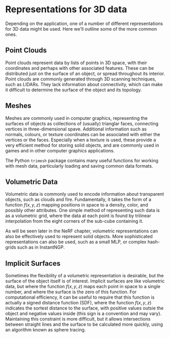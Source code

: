 
# Representations for 3D data

Depending on the application, one of a number of different
representations for 3D data might be used.  Here we'll outline some of
the more common ones.

## Point Clouds

Point clouds represent data by lists of points in 3D space, with their
coordinates and perhaps with other associated features. These can be
distributed just on the surface of an object, or spread throughout its
interior. Point clouds are commonly generated through 3D scanning
techniques, such as LIDARs. They lack information about connectivity,
which can make it difficult to determine the surface of the object and
its topology.

## Meshes

Meshes are commonly used in computer graphics, representing the
surfaces of objects as collections of (usually) trianglar faces,
connecting vertices in three-dimensional spave. Additional information
such as normals, colours, or texture coordinates can be associated with
either the vertices or the faces.  Especially when a texture is used,
these provide a very efficient method for storing solid objects, and
are commonly used in games and in other computer graphics
applications.

The Python ``trimesh`` package contains many useful functions for
working with mesh data, particularly loading and saving common data
formats.

## Volumetric Data

Volumetric data is commonly used to encode information about
transparent objects, such as clouds and fire.  Fundamentally, it takes
the form of a function $f(x,y,z)$ mapping positions in space to a
density, color, and possibly other attributes.  One simple method of
representing such data is as a volumetric grid, where the data at each
point is found by trilinear interpolation from the eight corners of
the sub-cube containing it.

As will be seen later in the NeRF chapter, volumetric representations
can also be effectively used to represent solid objects.  More
sophisticated representations can also be used, such as a small MLP,
or complex hash-grids such as in InstantNGP.

## Implicit Surfaces

Sometimes the flexibility of a volumetric representation is desirable,
but the surface of the object itself is of interest.  Implicit
surfaces are like volumetric data, but where the function $f(x,y,z)$
maps each point in space to a single number, and where the surface is
the zero of this function. For computational efficiency, it can be
useful to require that this function is actually a signed distance
function (SDF), where the function $f(x,y,z)$ indicates the sortest
distance to the surface, with positive values outsie the object and
negative values inside (this sign is a convention and may
vary). Maintaining this constraint is more difficult, but it allows
intersections between straight lines and the surface to be calculated
more quickly, using an algorithm known as sphere tracing.


